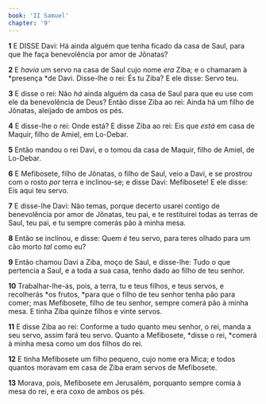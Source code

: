 ```yaml
---
book: 'II Samuel'
chapter: '9'
---
```


**1** E DISSE Davi: Há ainda alguém que tenha ficado da casa de Saul, para que lhe faça benevolência por amor de Jônatas?

**2** E _havia_ um servo na casa de Saul cujo nome _era_ Ziba; e o chamaram à *presença *de Davi. Disse-lhe o rei: És tu Ziba? E ele disse: Servo teu.

**3** E disse o rei: Não _há_ ainda alguém da casa de Saul para que eu use com ele da benevolência de Deus? Então disse Ziba ao rei: Ainda há um filho de Jônatas, aleijado de ambos os pés.

**4** E disse-lhe o rei: Onde está? E disse Ziba ao rei: Eis que _está_ em casa de Maquir, filho de Amiel, em Lo-Debar.

**5** Então mandou o rei Davi, e o tomou da casa de Maquir, filho de Amiel, de Lo-Debar.

**6** E Mefibosete, filho de Jônatas, o filho de Saul, veio a Davi, e se prostrou com o rosto _por_ terra e inclinou-se; e disse Davi: Mefibosete! E ele disse: Eis aqui teu servo.

**7** E disse-lhe Davi: Não temas, porque decerto usarei contigo de benevolência por amor de Jônatas, teu pai, e te restituirei todas as terras de Saul, teu pai, e tu sempre comerás pão à minha mesa.

**8** Então se inclinou, e disse: Quem _é_ teu servo, para teres olhado para um cão morto _tal_ como eu?

**9** Então chamou Davi a Ziba, moço de Saul, e disse-lhe: Tudo o que pertencia a Saul, e a toda a sua casa, tenho dado ao filho de teu senhor.

**10** Trabalhar-lhe-ás, pois, a terra, tu e teus filhos, e teus servos, e recolherás *os frutos, *para que o filho de teu senhor tenha pão para comer; mas Mefibosete, filho de teu senhor, sempre comerá pão à minha mesa. E tinha Ziba quinze filhos e vinte servos.

**11** E disse Ziba ao rei: Conforme a tudo quanto meu senhor, o rei, manda a seu servo, assim fará teu servo. Quanto a Mefibosete, *disse o rei, *comerá à minha mesa como um dos filhos do rei.

**12** E tinha Mefibosete um filho pequeno, cujo nome era Mica; e todos quantos moravam em casa de Ziba eram servos de Mefibosete.

**13** Morava, pois, Mefibosete em Jerusalém, porquanto sempre comia à mesa do rei, e era coxo de ambos os pés.
